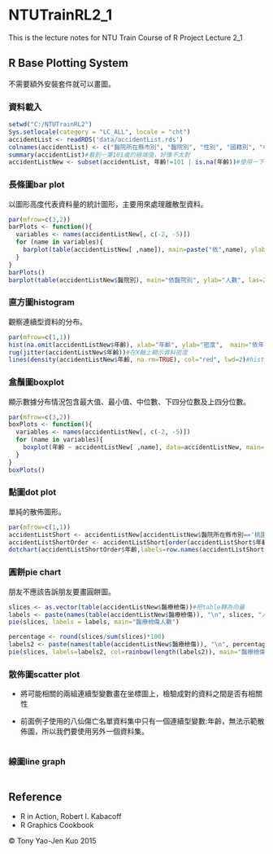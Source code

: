 # NTUTrainRL2_1
This is the lecture notes for NTU Train Course of R Project Lecture 2_1

## R Base Plotting System

不需要額外安裝套件就可以畫圖。

### 資料載入

```r
setwd("C:/NTUTrainRL2")
Sys.setlocale(category = "LC_ALL", locale = "cht")
accidentList <- readRDS('data/accidentList.rds')
colnames(accidentList) <- c("醫院所在縣市別", "醫院別", "性別", "國籍別", "年齡", "醫療檢傷", "救護檢傷")
summary(accidentList)#看到一筆101歲的極端值，好像不太對
accidentListNew <- subset(accidentList, 年齡!=101 | is.na(年齡))#使用一下subset()函數!
```

### 長條圖bar plot

以圖形高度代表資料量的統計圖形，主要用來處理離散型資料。

```r
par(mfrow=c(3,2))
barPlots <- function(){
  variables <- names(accidentListNew[, c(-2, -5)])
  for (name in variables){
    barplot(table(accidentListNew[ ,name]), main=paste("依",name), ylab="人數")
  }
}
barPlots()
barplot(table(accidentListNew$醫院別), main="依醫院別", ylab="人數", las=2)
```

### 直方圖histogram

觀察連續型資料的分布。

```r
par(mfrow=c(1,1))
hist(na.omit(accidentListNew$年齡), xlab="年齡", ylab="密度",  main="依年齡", breaks=15, freq=FALSE, ylim=c(0, 0.12), col="skyblue")
rug(jitter(accidentListNew$年齡))#在X軸上顯示資料密度
lines(density(accidentListNew$年齡, na.rm=TRUE), col="red", lwd=2)#hist的freq要設為false才看得到
```

### 盒鬚圖boxplot

顯示數據分布情況包含最大值、最小值、中位數、下四分位數及上四分位數。

```r
par(mfrow=c(3,2))
boxPlots <- function(){
  variables <- names(accidentListNew[, c(-2, -5)])
  for (name in variables){
    boxplot(年齡 ~ accidentListNew[ ,name], data=accidentListNew, main=paste('年齡依',name))
  }
}
boxPlots()
```

### 點圖dot plot

單純的散佈圖形。

```r
par(mfrow=c(1,1))
accidentListShort <- accidentListNew[accidentListNew$醫院所在縣市別=='桃園市' & !is.na(accidentListNew$年齡), ]
accidentListShortOrder <- accidentListShort[order(accidentListShort$年齡), ]
dotchart(accidentListShortOrder$年齡,labels=row.names(accidentListShortOrder),cex=.7, main="點圖依年齡", xlab="年齡")
```

### 圓餅pie chart

朋友不應該告訴朋友要畫圓餅圖。

```r
slices <- as.vector(table(accidentListNew$醫療檢傷))#把table轉為向量
labels <- paste(names(table(accidentListNew$醫療檢傷)), "\n", slices, "人", sep="")#table就是有名字的向量
pie(slices, labels = labels, main="醫療檢傷人數")

percentage <- round(slices/sum(slices)*100)
labels2 <- paste(names(table(accidentListNew$醫療檢傷)), "\n", percentage, "%", sep="")
pie(slices, labels=labels2, col=rainbow(length(labels2)), main="醫療檢傷比例")
```

### 散佈圖scatter plot

* 將可能相關的兩組連續型變數畫在坐標圖上，檢驗成對的資料之間是否有相關性

* 前面例子使用的八仙傷亡名單資料集中只有一個連續型變數:年齡，無法示範散佈圖，所以我們要使用另外一個資料集。

```r

```

### 線圖line graph

```r

```

## Reference
* R in Action, Robert I. Kabacoff
* R Graphics Cookbook

&copy; Tony Yao-Jen Kuo 2015